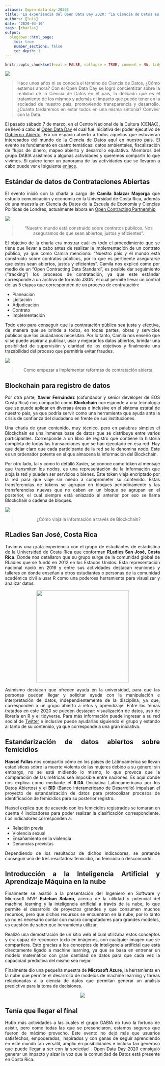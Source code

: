 ```yaml
---
aliases: [open-data-day-2020]
title: 'La experiencia del Open Data Day 2020: “La Ciencia de Datos es una realidad en Costa Rica”.'
authors: [luis]
date: '2020-03-10'
tags: [charlas]
output:
  blogdown::html_page:
    toc: true
    number_sections: false
    toc_depth: 1
---
```


```r
knitr::opts_chunk$set(eval = FALSE, collapse = TRUE, comment = NA, tidy = FALSE)
```

<div style="text-align: justify">

![](odd.png)


<div style="text-align: justify">

> Hace unos años ni se conocía el término de Ciencia de Datos, ¿Cómo estamos ahora? Con el Open Data Day se logró concientizar sobre la realidad de la Ciencia de Datos en el país, lo delicado que es el tratamiento de los mismos y además el impacto que puede tener en la sociedad de nuestro país, promoviendo transparencia y desarrollo. ¿Cuánto tardaremos en estar todos en una misma sintonía? Convivir con la Data.


El pasado sábado 7 de marzo, en el Centro Nacional de la Cultura (CENAC), se llevó a cabo el [Open Data Day](https://gobiernoabierto.go.cr/odd2020/) el cual fue iniciativa del poder ejecutivo de [Gobierno Abierto](https://gobiernoabierto.go.cr/). Era un espacio abierto a todos aquellos que estuvieran interesados del mundo de la Ciencia de Datos aquí en nuestro país. El evento se fundamentó en cuatro temáticas: datos ambientales, fiscalización de flujos de dinero, mapeo abierto y desarrollo equitativo. Miembros del grupo DABIA asistimos a algunas actividades y queremos compartir lo que vivimos. Si quiere tener un panorama de las actividades que se llevaron a cabo puede ver el siguiente [enlace](https://gobiernoabierto.go.cr/wp-content/uploads/2020/02/agenda_odd2020-1536x1189.jpg).

## Estándar de datos de Contrataciones Abiertas

El evento inició con la charla a cargo de **Camila Salazar Mayorga** que estudió comunicación y economía en la Universidad de Costa Rica, además de una maestría en Ciencia de Datos de la Escuela de Economía y Ciencias Políticas de Londres, actualmente labora en [Open Contracting Partnership](https://www.open-contracting.org/es/)

![](ocp.png)

<div/>

<center>

> "Nuestro mundo está construido sobre contratos públicos. Nos aseguramos de que sean abiertos, justos y eficientes".

</center>

<div style="text-align: justify">

El objetivo de la charla era mostrar cuál es todo el procedimiento que se tiene que llevar a cabo antes de realizar la implementación de un contrato público, ya que como Camila mencionó: “Nuestro país y el mundo está construido sobre contratos públicos, por lo que es pertinente asegurarse que estos sean abiertos, justos y eficientes”. 
Camila nos explicó como por medio de un “Open Contracting Data Standard”, es posible dar seguimiento (“tracking”) los procesos de contratación, ya que este estándar corresponde a un archivo de formato JSON, el cual permite llevar un control de las 5 etapas que corresponden de un proceso de contratación:

* Planeación
* Licitación
* Adjudicación
* Contrato
* Implementación

Todo esto para conseguir que la contratación pública sea justa y efectiva, de manera que se brinde a todos, en todas partes, obras y servicios públicos que los ciudadanos necesitan. Por lo tanto, Camila nos enseñó que sí se puede aspirar a publicar, usar y mejorar los datos abiertos, brindar una posibilidad de supervisión y claridad de los objetivos y finalmente una trazabilidad del proceso que permitiría evitar fraudes.

![](contratos.png)

<div/>

<center>

> Como empezar a implementar reformas de contratación abierta.

</center>

<div style="text-align: justify">

## Blockchain para registro de datos

Por otra parte, **Xavier Fernández** (cofundador y senior developer de EOS Costa Rica) nos compartió como **Blockchain** corresponde a una tecnología que se puede aplicar en diversas áreas e inclusive en el sistema estatal de nuestro país, ya que podría servir como una herramienta que ayuda ante la crisis de confianza del ciudadano en frente de sus instituciones.

Una charla de gran contenido, muy técnico, pero en palabras simples el Blockchain es una inmensa base de datos que se distribuye entre varios participantes. Corresponde a un libro de registro que contiene la historia completa de todas las transacciones que se han ejecutado en esa red. Hay que dejar claro que cada participante de la red se le denomina nodo. Este es un ordenador potente en el que almacena la información del Blockchain.

Por otro lado, tal y como lo detalló Xavier, se conoce como token al mensaje que transmiten los nodos, es una representación de la información que aloja la red y pueden ser servicios o bienes. Este token viaja encriptado por la red para que viaje sin miedo a comprometer su contenido. Estas transferencias de tokens se agrupan en bloques periódicamente y las transferencias nuevas que no caben en un bloque se agrupan en el posterior, el cual siempre está enlazado al anterior por eso se llama Blockchain o cadena de bloques.

![](blockchain.jpeg)
<div/>

<center>

> ¿Cómo viaja la información a través de Blockchain?

</center>

<div style="text-align: justify">

## RLadies San José, Costa Rica

Tuvimos una grata experiencia con el grupo de estudiantes de estadística de la Universidad de Costa Rica que conforman **RLadies San José, Costa Rica**. Donde nos detallaron que su grupo surge de la comunidad global de RLadies que se fundó en 2012 en los Estados Unidos. Esta representación nacional nació en 2016 y entre sus actividades destacan reuniones y talleres en donde enseñan a otros estudiantes o personas de la comunidad académica civil a usar R como una poderosa herramienta para visualizar y analizar datos.

<div/>

<center>

![](rladies.jpeg){width=300px}

</center>

<div style="text-align: justify">

Asimismo destacan que ofrecen ayuda en la universidad, para que las personas puedan llegar y solicitar ayuda con la manipulación e interpretación de datos, independientemente de la disciplina; ya que, corresponden a un grupo abierto a retos y aprendizaje. Entre los temas tratados en este 2020 se pueden destacar: visualización de datos, uso de librería en R y el tidyverse. Para más información puede ingresar a su red social de [Twitter](https://twitter.com/rladiescr) e inclusive puede ayudarlas siguiendo el grupo y estando al tanto de su contenido, ya que corresponde a una gran iniciativa.

## Estandarización de datos abiertos sobre femicidios

**Hassel Fallas** nos compartió cómo  en los países de Latinoamérica se llevan estadísticas sobre la muerte violenta de las mujeres debido a su género; sin embargo, no se está midiendo lo mismo, lo que provoca que la comparación de las métricas sea imposible entre naciones. Es aquí donde nos explica como mediante el **ILDA** (Iniciativa Latinoamericana por los Datos Abiertos) y el **BID** (Banco Interamericano de Desarrollo) impulsan el proyecto de estandarización de datos para protocolizar procesos de identificación de femicidios para su posterior registro.

Hassel explica que de acuerdo con los femicidios registrados se tomarán en cuenta 4 indicadores para poder realizar la clasificación correspondiente. Los indicadores corresponden a:

* Relación previa
* Violencia sexual
* Ensañamiento en la violencia
* Denuncias previstas

Dependiendo de los resultados de dichos indicadores, se pretende conseguir uno de tres resultados: femicidio, no femicidio o desconocido. 

## Introducción a la Inteligencia Artificial y Aprendizaje Máquina en la nube

Finalmente se asistió a la presentación del Ingeniero en Software y Microsoft MVP **Esteban Solano**, acerca de la utilidad y potencial del machine learning y la inteligencia artificial a través de la nube, lo que permite el desarrollo de proyectos grandes y que consumen muchos recursos, pero que dichos recursos se encuentran en la nube, por lo tanto ya no es necesario contar con macro computadores para grandes modelos, es cuestión de saber que herramienta utilizar. 

Realizó una demostración de un sitio web el cual utilizaba estos conceptos y era capaz de reconocer texto en imágenes, con cualquier imagen que se compartiera. Esto gracias a los conceptos de inteligencia artificial que  está directamente ligado a machine learning, ya  que se basa en entrenar un modelo matemático con gran cantidad de datos para que cada vez la capacidad predictiva del mismo sea mejor.

Finalmente dio una pequeña muestra de **Microsoft Azure**, la herramienta en la nube que permite el desarrollo de modelos de machine learning y tareas relacionadas a la ciencia de datos que permitan generar un análisis predictivo para la toma de decisiones.

<div/>

<center>

![](azure.png)

</center>

<div style="text-align: justify">

## Tenía que llegar el final

Hubo más actividades a las cuáles el grupo DABIA no tuvo la fortuna de asistir, pero como todas las que se presenciaron, estamos seguros que fueron de máximo provecho. Este evento no dejó más que usuarios satisfechos, empoderados, inspirados y con ganas de seguir aprendiendo en este mundo tan versátil, amplio en posibilidades e incluso tan generoso que puede llegar a ser con la sociedad . Open Data Day 2020 consiguió generar un impacto y alzar la voz que la comunidad de Datos está presente en Costa Rica.

